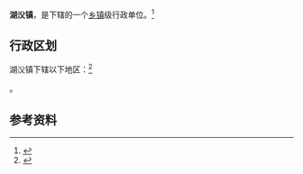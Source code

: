 {{中国乡级行政区|32/02/82/113/000}}

'''湖㳇镇'''，是{{PRC admin/fullname|32/02/82/113/000|3}}下辖的一个[[乡镇|乡镇]]级行政单位。<ref>{{PRC admin/ref sgc|{{PRC admin/parent|32/02/82/113/000}}}}</ref>

== 行政区划 ==

湖㳇镇下辖以下地区：<ref>{{PRC admin/ref sgc|32/02/82/113/000}}</ref>

{{PRC admin/children|32/02/82/113/000}}。

== 参考资料 ==

{{reflist}}

{{行政区划小作品}}
{{PRC admin/navcat|32/02/82/113/000}}